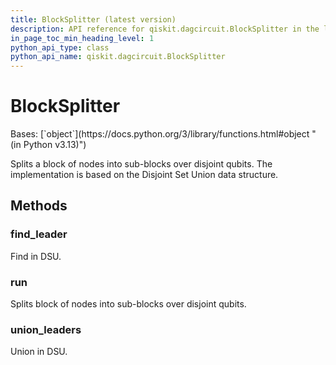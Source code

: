 ```yaml
---
title: BlockSplitter (latest version)
description: API reference for qiskit.dagcircuit.BlockSplitter in the latest version of qiskit
in_page_toc_min_heading_level: 1
python_api_type: class
python_api_name: qiskit.dagcircuit.BlockSplitter
---
```


# BlockSplitter

<Class id="qiskit.dagcircuit.BlockSplitter" isDedicatedPage={true} github="https://github.com/Qiskit/qiskit/tree/stable/2.0/qiskit/dagcircuit/collect_blocks.py#L263-L311" signature="qiskit.dagcircuit.BlockSplitter" modifiers="class">
  Bases: [`object`](https://docs.python.org/3/library/functions.html#object "(in Python v3.13)")

  Splits a block of nodes into sub-blocks over disjoint qubits. The implementation is based on the Disjoint Set Union data structure.

  ## Methods

  ### find\_leader

  <Function id="qiskit.dagcircuit.BlockSplitter.find_leader" github="https://github.com/Qiskit/qiskit/tree/stable/2.0/qiskit/dagcircuit/collect_blocks.py#L271-L280" signature="find_leader(index)">
    Find in DSU.
  </Function>

  ### run

  <Function id="qiskit.dagcircuit.BlockSplitter.run" github="https://github.com/Qiskit/qiskit/tree/stable/2.0/qiskit/dagcircuit/collect_blocks.py#L295-L311" signature="run(block)">
    Splits block of nodes into sub-blocks over disjoint qubits.
  </Function>

  ### union\_leaders

  <Function id="qiskit.dagcircuit.BlockSplitter.union_leaders" github="https://github.com/Qiskit/qiskit/tree/stable/2.0/qiskit/dagcircuit/collect_blocks.py#L282-L293" signature="union_leaders(index1, index2)">
    Union in DSU.
  </Function>
</Class>

